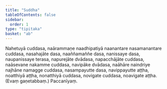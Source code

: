 ```yaml
---
title: "Suddha"
tableOfContents: false
sidebar:
  order: 1
type: "tipitaka"
basket: "ab"
---
```



<DynamicBreadcrumb />

<Division number="73">

<Paragraph number="1859">
Nahetuyā cuddasa, naārammaṇe naadhipatiyā naanantare nasamanantare cuddasa, nasahajāte dasa, naaññamaññe dasa, nanissaye dasa, naupanissaye terasa, napurejāte dvādasa, napacchājāte cuddasa, naāsevane nakamme cuddasa, navipāke dvādasa, naāhāre naindriye najhāne namagge cuddasa, nasampayutte dasa, navippayutte aṭṭha, noatthiyā aṭṭha, nonatthiyā cuddasa, novigate cuddasa, noavigate aṭṭha. (Evaṃ gaṇetabbaṃ.)

</Paragraph>
</Division>

<Paragraph number="1860" type="center">
Paccanīyaṃ.
</Paragraph>